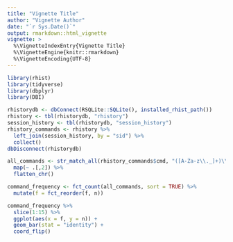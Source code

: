 ```yaml
---
title: "Vignette Title"
author: "Vignette Author"
date: "`r Sys.Date()`"
output: rmarkdown::html_vignette
vignette: >
  %\VignetteIndexEntry{Vignette Title}
  %\VignetteEngine{knitr::rmarkdown}
  %\VignetteEncoding{UTF-8}
---
```


```r
library(rhist)
library(tidyverse)
library(dbplyr)
library(DBI)
```

```r
rhistorydb <- dbConnect(RSQLite::SQLite(), installed_rhist_path())
rhistory <- tbl(rhistorydb, "rhistory")
session_history <- tbl(rhistorydb, "session_history")
rhistory_commands <- rhistory %>%
  left_join(session_history, by = "sid") %>% 
  collect()
dbDisconnect(rhistorydb)
```

```r
all_commands <- str_match_all(rhistory_commands$cmd, "([A-Za-z\\._]+)\\(") %>% 
  map(~ .[,2]) %>% 
  flatten_chr()

command_frequency <- fct_count(all_commands, sort = TRUE) %>% 
  mutate(f = fct_reorder(f, n))
```

```r
command_frequency %>% 
  slice(1:15) %>% 
  ggplot(aes(x = f, y = n)) +
  geom_bar(stat = "identity") +
  coord_flip()
```
